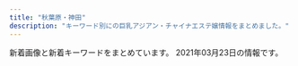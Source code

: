```yaml
---
title: "秋葉原・神田"
description: "キーワード別にの巨乳アジアン・チャイナエステ嬢情報をまとめました。"
---
```


新着画像と新着キーワードをまとめています。
2021年03月23日の情報です。

<DmmAffiliateIns />
<KeywordTable
  shops={
    [
    {
        "img_links": [
            "http://k-cocoro.co/images/002.jpg",
            "http://k-cocoro.co/images/noimage.jpg",
            "http://k-cocoro.co/images/yu.jpg",
            "http://k-cocoro.co/images/nei_01.png",
            "http://k-cocoro.co/images/003.jpg",
            "http://k-cocoro.co/images/001.jpg",
            "http://k-cocoro.co/images/mya.jpg",
            "http://k-cocoro.co/images/tite-magazine.png",
            "http://k-cocoro.co/images/right_top.png",
            "http://k-cocoro.co/images/shishu_02.jpg",
            "http://k-cocoro.co/images/gg2.jpg",
            "http://k-cocoro.co/images/momo.jpg",
            "http://k-cocoro.co/images/mail.png",
            "http://k-cocoro.co/images/tite-staff.png",
            "http://k-cocoro.co/images/gg1.jpg",
            "http://k-cocoro.co/images/girl_03.png",
            "http://k-cocoro.co/images/news_top.jpg",
            "http://k-cocoro.co/images/shishu_03.jpg",
            "http://k-cocoro.co/images/shishu_01.jpg",
            "http://k-cocoro.co/images/pagetop.png",
            "http://k-cocoro.co/images/nei_03.png",
            "http://k-cocoro.co/images/girl_01.png",
            "http://k-cocoro.co/images/remo.jpg",
            "http://k-cocoro.co/images/grande.jpg",
            "http://k-cocoro.co/images/g2.jpg",
            "http://k-cocoro.co/images/right_bottom.png",
            "http://k-cocoro.co/images/004.jpg",
            "http://k-cocoro.co/images/girl_top.png",
            "http://k-cocoro.co/images/girlx_top.png",
            "http://k-cocoro.co/images/s2.jpg",
            "http://k-cocoro.co/images/ss.jpg"
        ],
        "name": "COCORO",
        "station": "JR\u795e\u7530\u99c5\u6771\u53e3",
        "url": "http://k-cocoro.co/",
        "keywords": {
            "G": 1,
            "E": 4,
            "D": 3
        }
    },
    {
        "station": "JR\u79cb\u8449\u539f\u99c5\u662d\u548c\u901a\u308a\u53e3",
        "img_links": [
            "http://gakuenadmin.jpest.net/uploads/2020/11/202011170741460-e1613281451949.jpg",
            "http://gakuenadmin.jpest.net/uploads/2021/02/2021021709042073.jpeg",
            "http://gakuenadmin.jpest.net/uploads/2021/03/2021031703464276.jpeg",
            "http://gakuenadmin.jpest.net/uploads/2021/03/2021032214491843-e1616424582330.jpeg",
            "http://gakuenadmin.jpest.net/uploads/2021/01/2021013104094765.jpg",
            "http://gakuen.jpest.net/images/c8.jpg",
            "http://gakuen.jpest.net/images/c10.jpg",
            "http://gakuenadmin.jpest.net/uploads/2021/02/2021021709012527.jpeg",
            "http://gakuenadmin.jpest.net/uploads/2020/11/2020111905172382.jpeg",
            "http://gakuenadmin.jpest.net/uploads/2020/11/g4.jpg",
            "http://gakuen.jpest.net/images/c4.jpg",
            "http://gakuenadmin.jpest.net/uploads/2020/11/2020112607092280.jpeg",
            "http://gakuenadmin.jpest.net/uploads/2021/03/2021031909080778-e1616144896573.jpeg",
            "http://gakuenadmin.jpest.net/uploads/2020/11/2020112607090815.jpeg",
            "http://gakuenadmin.jpest.net/uploads/2021/02/2021021404551428.jpg",
            "http://gakuenadmin.jpest.net/uploads/2021/02/2021021405363587.jpeg",
            "http://gakuen.jpest.net/images/tel.png",
            "http://gakuen.jpest.net/images/c7.jpg",
            "http://gakuenadmin.jpest.net/uploads/2020/11/2020111707403491.jpg",
            "http://gakuen.jpest.net/images/c1.jpg",
            "http://gakuenadmin.jpest.net/uploads/2021/03/2021031703491211.jpeg",
            "http://gakuenadmin.jpest.net/uploads/2021/01/2021012602174428-e1615696882103.jpeg",
            "http://gakuen.jpest.net/images/c2.jpg",
            "http://gakuenadmin.jpest.net/uploads/2020/11/2020111905143846.jpeg",
            "http://gakuen.jpest.net/images/c6.jpg",
            "http://gakuenadmin.jpest.net/uploads/2021/02/2021021404543751.jpg",
            "http://gakuen.jpest.net/images/c3.jpg",
            "http://gakuen.jpest.net/images/c9.jpg",
            "http://gakuen.jpest.net/images/c5.jpg",
            "http://gakuenadmin.jpest.net/uploads/2021/03/2021032109395478-e1616319941987.jpeg",
            "http://gakuenadmin.jpest.net/uploads/2021/01/2021013104085726.jpg",
            "http://gakuenadmin.jpest.net/uploads/2021/02/2021021404545968.jpg"
        ],
        "url": "http://gakuen.jpest.net/",
        "name": "\u5c11\u5973\u5b66\u5712",
        "keywords": {
            "E": 1,
            "F": 2,
            "85": 2,
            "C": 2,
            "88": 1,
            "89": 2
        }
    },
    {
        "station": "\u6d45\u8349\u6a4b\u99c5",
        "url": "http://yume-massage.info/",
        "keywords": {
            "C": 20,
            "84": 3,
            "D": 7,
            "E": 7,
            "86": 3,
            "85": 2,
            "88": 3,
            "87": 6
        },
        "img_links": [
            "http://yume-massage.info/sp/img/t-a.jpg",
            "http://yume-massage.info/img/s7.jpg",
            "http://yume-massage.info/sp/img/p-10.jpg",
            "http://yume-massage.info/img/st6.jpg",
            "http://yume-massage.info/img/s1.jpg",
            "http://yume-massage.info/sp/img/s7.jpg",
            "http://yume-massage.info/img/r9.jpg",
            "http://yume-massage.info/sp/img/s4.jpg",
            "http://yume-massage.info/img/xmas.png",
            "http://yume-massage.info/img/sta4.jpg",
            "http://yume-massage.info/img/sta1.jpg",
            "http://yume-massage.info/img/st06.jpg",
            "http://yume-massage.info/sp/img/t-r.jpg",
            "http://yume-massage.info/img/st10.jpg",
            "http://yume-massage.info/sp/img/s10.jpg",
            "http://yume-massage.info/img/st2.jpg",
            "http://yume-massage.info/img/sta8.jpg",
            "http://yume-massage.info/img/sta7.jpg",
            "http://yume-massage.info/img/st4.jpg",
            "http://yume-massage.info/img/s10.jpg",
            "http://yume-massage.info/sp/img/botton.jpg",
            "http://yume-massage.info/sp/img/s1.jpg",
            "http://yume-massage.info/img/head2.jpg",
            "http://yume-massage.info/img/sta9.jpg",
            "http://yume-massage.info/img/st3.jpg",
            "http://yume-massage.info/sp/img/pc.jpg",
            "http://yume-massage.info/sp/img/s8.jpg",
            "http://yume-massage.info/sp/img/add.jpg",
            "http://yume-massage.info/img/nos.jpg",
            "http://yume-massage.info/sp/img/tel.jpg",
            "http://yume-massage.info/img/botton.jpg",
            "http://yume-massage.info/img/sta6.jpg",
            "http://yume-massage.info/img/st7.jpg",
            "http://yume-massage.info/img/s9.jpg",
            "http://yume-massage.info/img/sta10.jpg",
            "http://yume-massage.info/img/head.jpg",
            "http://yume-massage.info/img/mo.png",
            "http://yume-massage.info/img/s8.jpg",
            "http://yume-massage.info/img/kan.jpg",
            "http://yume-massage.info/sp/img/t-s.jpg",
            "http://yume-massage.info/sp/img/sys.jpg",
            "http://yume-massage.info/sp/img/info.jpg",
            "http://yume-massage.info/sp/img/p-6.jpg",
            "http://yume-massage.info/sp/img/kan.jpg",
            "http://yume-massage.info/img/s4.jpg",
            "http://yume-massage.info/img/st1.jpg",
            "http://yume-massage.info/sp/img/time.jpg",
            "http://yume-massage.info/img/st9.jpg",
            "http://yume-massage.info/sp/img/p-9.jpg",
            "http://yume-massage.info/sp/img/cam.jpg",
            "http://yume-massage.info/img/st8.jpg",
            "http://yume-massage.info/sp/img/t-o.jpg",
            "http://yume-massage.info/sp/img/pic.jpg",
            "http://yume-massage.info/sp/img/add2.jpg",
            "http://yume-massage.info/img/s6.jpg",
            "http://yume-massage.info/sp/img/s9.jpg",
            "http://yume-massage.info/sp/img/t-t.jpg",
            "http://yume-massage.info/sp/img/s6.jpg",
            "http://yume-massage.info/img/st5.jpg",
            "http://yume-massage.info/sp/img/tit.jpg"
        ],
        "name": "\u5922"
    },
    {
        "keywords": {
            "D": 20,
            "E": 2,
            "G": 2,
            "C": 41
        },
        "img_links": [
            "http://refresh-salon.tokyo/images/st/st_mei.jpg",
            "http://refresh-salon.tokyo/images/img/wanted.jpg",
            "http://refresh-salon.tokyo/images/st/st_anna.jpg",
            "http://refresh-salon.tokyo/images/st/st_momo.jpg",
            "http://refresh-salon.tokyo/images/st/st_mariko.jpg",
            "http://refresh-salon.tokyo/images/st/st_saya.jpg",
            "http://refresh-salon.tokyo/images/st/st_koko.jpg",
            "http://refresh-salon.tokyo/images/st/st_junko.jpg",
            "http://refresh-salon.tokyo/images/st/st_aiko.jpg",
            "http://refresh-salon.tokyo/images/st/st_miko.jpg",
            "http://refresh-salon.tokyo/images/st/st_rin.jpg",
            "http://refresh-salon.tokyo/images/st/st_nana.jpg",
            "http://refresh-salon.tokyo/images/st/st_risa.jpg",
            "http://refresh-salon.tokyo/images/topimage/main2.jpg"
        ],
        "station": "JR\u795e\u7530\u99c5\u897f\u53e3",
        "url": "http://refresh-salon.tokyo/",
        "name": "\u3082\u307f\u697d"
    },
    {
        "url": "http://jasmine-massage.info/",
        "station": "JR\u79cb\u8449\u539f\u99c5\u662d\u548c\u901a\u308a\u53e3",
        "img_links": [
            "http://jasmine-massage.info/img/mo.png",
            "http://jasmine-massage.info/i/img/st206.jpg",
            "http://jasmine-massage.info/i/img/sta203.jpg",
            "http://jasmine-massage.info/img/s205.jpg",
            "http://jasmine-massage.info/img/s204.jpg",
            "http://jasmine-massage.info/img/st206.jpg",
            "http://jasmine-massage.info/img/head.jpg",
            "http://jasmine-massage.info/img/sta205.jpg",
            "http://jasmine-massage.info/img/st204.jpg",
            "http://jasmine-massage.info/img/st0203.jpg",
            "http://jasmine-massage.info/img/botton.jpg",
            "http://jasmine-massage.info/img/sta203.jpg",
            "http://jasmine-massage.info/i/img/r4.jpg",
            "http://jasmine-massage.info/img/s206.jpg",
            "http://jasmine-massage.info/i/img/sta204.jpg",
            "http://jasmine-massage.info/i/img/sta205.jpg",
            "http://jasmine-massage.info/img/st205.jpg",
            "http://jasmine-massage.info/img/nos.jpg",
            "http://jasmine-massage.info/img/sta204.jpg",
            "http://jasmine-massage.info/i/img/r2.jpg",
            "http://jasmine-massage.info/img/sj.jpg",
            "http://jasmine-massage.info/i/img/sta206.jpg",
            "http://jasmine-massage.info/img/s203.jpg",
            "http://jasmine-massage.info/i/img/r3.jpg",
            "http://jasmine-massage.info/img/sta206.jpg",
            "http://jasmine-massage.info/img/st203.jpg",
            "http://jasmine-massage.info/i/img/r1.jpg"
        ],
        "name": "\u96a0\u308c\u5bb6",
        "keywords": {
            "D": 4,
            "85": 1,
            "E": 3,
            "87": 4,
            "C": 12,
            "88": 3
        }
    },
    {
        "station": "JR\u79cb\u8449\u539f\u99c5\u96fb\u6c17\u8857\u53e3",
        "url": "http://www.kien-es.info/",
        "keywords": {
            "D": 3,
            "86": 1,
            "C": 2,
            "87": 2,
            "85": 2
        },
        "name": "\u5947\u7e01\uff5e\u304d\u3048\u3093\uff5e",
        "img_links": [
            "http://www.kien-es.info/images/12.jpg",
            "http://www.kien-es.info/sp/images/ac3.png",
            "http://www.kien-es.info/sp/staff/yumi.png",
            "http://www.kien-es.info/sp/images/head.jpg",
            "http://www.kien-es.info/sp/img/emi1.jpg",
            "http://www.kien-es.info/images/9.jpg",
            "http://www.kien-es.info/images/sys1.jpg",
            "http://www.kien-es.info/img/kara1.jpg",
            "http://www.kien-es.info/img/kara2.jpg",
            "http://www.kien-es.info/sp/img/kumi2.jpg",
            "http://www.kien-es.info/images/14.jpg",
            "http://www.kien-es.info/sp/menu/staff.jpg",
            "http://www.kien-es.info/img/kumi1.jpg",
            "http://www.kien-es.info/img/haruka1.jpg",
            "http://www.kien-es.info/sp/images/ac2.png",
            "http://www.kien-es.info/img/kaori1.jpg",
            "http://www.kien-es.info/sp/staff/kara.png",
            "http://www.kien-es.info/images/int1.jpg",
            "http://www.kien-es.info/sp/images/6.jpg",
            "http://www.kien-es.info/sp/img/kara1.jpg",
            "http://www.kien-es.info/sp/images/rec.jpg",
            "http://www.kien-es.info/sp/img/haruka1.jpg",
            "http://www.kien-es.info/sp/images/footer.png",
            "http://www.kien-es.info/img/kumi2.jpg",
            "http://www.kien-es.info/sp/images/3.jpg",
            "http://www.kien-es.info/images/2.jpg",
            "http://www.kien-es.info/images/3.jpg",
            "http://www.kien-es.info/images/news.jpg",
            "http://www.kien-es.info/img/haruka.png",
            "http://www.kien-es.info/img/emi.png",
            "http://www.kien-es.info/sp/images/sys1.jpg",
            "http://www.kien-es.info/images/int2.jpg",
            "http://www.kien-es.info/sp/images/1.jpg",
            "http://www.kien-es.info/images/staff_t.jpg",
            "http://www.kien-es.info/img/kaori.png",
            "http://www.kien-es.info/sp/img/emi2.jpg",
            "http://www.kien-es.info/sp/menu/top.jpg",
            "http://www.kien-es.info/sp/images/sys2.jpg",
            "http://www.kien-es.info/img/emi1.jpg",
            "http://www.kien-es.info/images/4.jpg",
            "http://www.kien-es.info/images/1.jpg",
            "http://www.kien-es.info/images/sm.jpg",
            "http://www.kien-es.info/sp/images/info_t.jpg",
            "http://www.kien-es.info/sp/images/ac1.jpg",
            "http://www.kien-es.info/sp/images/interior_t.jpg",
            "http://www.kien-es.info/sp/img/kara2.jpg",
            "http://www.kien-es.info/img/kara.png",
            "http://www.kien-es.info/sp/images/info.png",
            "http://www.kien-es.info/sp/images/newsb.png",
            "http://www.kien-es.info/sp/staff/haruka.png",
            "http://www.kien-es.info/sp/images/tel.jpg",
            "http://www.kien-es.info/sp/img/kumi1.jpg",
            "http://www.kien-es.info/sp/images/sys4.png",
            "http://www.kien-es.info/images/head.jpg",
            "http://www.kien-es.info/sp/img/yumi1.jpg",
            "http://www.kien-es.info/sp/staff/emi.png",
            "http://www.kien-es.info/img/kumi.png",
            "http://www.kien-es.info/images/11.jpg",
            "http://www.kien-es.info/images/10.jpg",
            "http://www.kien-es.info/images/mobile.jpg",
            "http://www.kien-es.info/sp/images/sys3.jpg",
            "http://www.kien-es.info/sp/images/news.jpg",
            "http://www.kien-es.info/sp/images/8.jpg",
            "http://www.kien-es.info/sp/staff/kumi.png",
            "http://www.kien-es.info/sp/images/9.jpg",
            "http://www.kien-es.info/images/interior_t.jpg",
            "http://www.kien-es.info/images/sys2.jpg",
            "http://www.kien-es.info/images/rem.png",
            "http://www.kien-es.info/sp/images/int2.png",
            "http://www.kien-es.info/images/info.jpg",
            "http://www.kien-es.info/sp/images/staff_t.jpg",
            "http://www.kien-es.info/sp/images/int1.jpg"
        ]
    },
    {
        "img_links": [],
        "name": "\u6c34\u306e\u604b",
        "station": "JR\u795e\u7530\u99c5\u5357\u53e3",
        "url": "https://mizuno-koi.com/",
        "keywords": {}
    },
    {
        "name": "RAVE \u30ec\u30a4\u30f4",
        "url": "http://www.rave.masg.info/",
        "img_links": [
            "http://www.rave.masg.info/files/002.jpg",
            "http://www.rave.masg.info/files/006.jpg",
            "http://www.rave.masg.info/files/006-02.jpg",
            "http://www.rave.masg.info/files/006-03.jpg",
            "http://www.rave.masg.info/files/003.jpg",
            "http://www.rave.masg.info/files/002-02.jpg",
            "http://www.rave.masg.info/files/015-02.jpg",
            "http://www.rave.masg.info/images/s4.jpg",
            "http://www.rave.masg.info/files/003-02.jpg",
            "http://www.rave.masg.info/files/001-03.jpg",
            "http://www.rave.masg.info/images/new3.png",
            "http://www.rave.masg.info/images/shop/shop01.jpg",
            "http://www.rave.masg.info/images/s2.jpg",
            "http://www.rave.masg.info/images/shop/shop04.jpg",
            "http://www.rave.masg.info/images/shop/shop02.jpg",
            "http://www.rave.masg.info/files/014-03.jpg",
            "http://www.rave.masg.info/files/009-03.jpg",
            "http://www.rave.masg.info/files/015-03.jpg",
            "http://www.rave.masg.info/files/001-02.jpg",
            "http://www.rave.masg.info/files/005.jpg",
            "http://www.rave.masg.info/files/008.jpg",
            "http://www.rave.masg.info/files/008-02.jpg",
            "http://www.rave.masg.info/files/017.jpg",
            "http://www.rave.masg.info/files/016.jpg",
            "http://www.rave.masg.info/files/015.jpg",
            "http://www.rave.masg.info/files/016-03.jpg",
            "http://www.rave.masg.info/images/infotiao1.jpg",
            "http://www.rave.masg.info/files/009-02.jpg",
            "http://www.rave.masg.info/images/pick.png",
            "http://www.rave.masg.info/images/s1.jpg",
            "http://www.rave.masg.info/images/s3.jpg",
            "http://www.rave.masg.info/images/main_bottom.png",
            "http://www.rave.masg.info/images/zi_massage.png",
            "http://www.rave.masg.info/files/014-02.jpg",
            "http://www.rave.masg.info/files/002-03.jpg",
            "http://www.rave.masg.info/files/014.jpg",
            "http://www.rave.masg.info/images/maga.jpg",
            "http://www.rave.masg.info/images/shop/shop03.jpg",
            "http://www.rave.masg.info/files/005-02.jpg",
            "http://www.rave.masg.info/files/005-03.jpg",
            "http://www.rave.masg.info/files/009.jpg",
            "http://www.rave.masg.info/images/new1.png",
            "http://www.rave.masg.info/images/service.png",
            "http://www.rave.masg.info/files/016-02.jpg",
            "http://www.rave.masg.info/files/001.jpg",
            "http://www.rave.masg.info/images/main_top.png",
            "http://www.rave.masg.info/images/s5.jpg",
            "http://www.rave.masg.info/files/008-03.jpg",
            "http://www.rave.masg.info/files/003-03.jpg",
            "http://www.rave.masg.info/files/017-03.jpg",
            "http://www.rave.masg.info/images/tel.png",
            "http://www.rave.masg.info/images/zi_staff.png",
            "http://www.rave.masg.info/images/xian.png",
            "http://www.rave.masg.info/files/017-02.jpg"
        ],
        "keywords": {
            "F": 3,
            "90": 1,
            "87": 7,
            "G": 1,
            "89": 1,
            "86": 1,
            "88": 1,
            "D": 7
        },
        "station": "JR\u79cb\u8449\u539f\u99c5\u662d\u548c\u901a\u308a\u53e3"
    },
    {
        "url": "http://ziya7788.info/",
        "station": "JR\u79cb\u8449\u539f\u99c5\u662d\u548c\u901a\u308a\u53e3",
        "name": "\u5409\u96c5",
        "img_links": [
            "http://ziya7788.info/images/top-1_03.jpg",
            "http://ziya7788.info/images/top-munu-1_03.jpg",
            "http://ziya7788.info/images/top-munu-1_01.jpg",
            "http://ziya7788.info/images/top-munu-1_05.jpg",
            "http://ziya7788.info/images/index_qr.jpg",
            "http://ziya7788.info/images/i-1.jpg",
            "http://ziya7788.info/images/top-1_06.jpg",
            "http://ziya7788.info/images/top-munu-1_02.jpg",
            "http://ziya7788.info/images/i-2.jpg",
            "http://ziya7788.info/images/top-news.jpg",
            "http://ziya7788.info/images/i-6.jpg",
            "http://ziya7788.info/images/i-5.jpg",
            "http://ziya7788.info/images/top-1_01.jpg",
            "http://ziya7788.info/images/top-munu-1_06.jpg",
            "http://ziya7788.info/images/top-1_09.jpg",
            "http://ziya7788.info/images/top-munu-1_04.jpg",
            "http://ziya7788.info/images/top-1_08.jpg",
            "http://ziya7788.info/images/top-1_05.jpg",
            "http://ziya7788.info/images/i-3.jpg",
            "http://ziya7788.info/images/top-1_04.jpg",
            "http://ziya7788.info/images/top-1_07.jpg",
            "http://ziya7788.info/images/top-1_02.jpg",
            "http://ziya7788.info/images/i-4.jpg",
            "http://ziya7788.info/images/staff-img.jpg",
            "http://ziya7788.info/images/top-img.jpg"
        ],
        "keywords": {}
    },
    {
        "url": "http://massage-esthe.xyz/",
        "station": "JR\u795e\u7530\u99c5\u897f\u53e3",
        "keywords": {
            "86": 11
        },
        "img_links": [
            "http://massage-esthe.xyz/img/eve.jpg",
            "http://massage-esthe.xyz/img/sta5.jpg",
            "http://massage-esthe.xyz/img/sta1.jpg",
            "http://massage-esthe.xyz/img/top.jpg",
            "http://massage-esthe.xyz/img/r1.jpg",
            "http://massage-esthe.xyz/img/r4.jpg",
            "http://massage-esthe.xyz/img/st3.jpg",
            "http://massage-esthe.xyz/img/st5.jpg",
            "http://massage-esthe.xyz/img/sta2.jpg",
            "http://massage-esthe.xyz/img/fla.jpg",
            "http://massage-esthe.xyz/img/sta3.jpg",
            "http://massage-esthe.xyz/img/sta4.jpg",
            "http://massage-esthe.xyz/img/nosta.jpg",
            "http://massage-esthe.xyz/img/r2.jpg",
            "http://massage-esthe.xyz/img/st4.jpg",
            "http://massage-esthe.xyz/img/st1.jpg",
            "http://massage-esthe.xyz/img/st2.jpg",
            "http://massage-esthe.xyz/img/no.png"
        ],
        "name": "\u7652\u3057\u306e\u68ee"
    },
    {
        "name": "AKB",
        "keywords": {
            "86": 4,
            "D": 10,
            "84": 1,
            "F": 1,
            "87": 5,
            "85": 1,
            "C": 19
        },
        "station": "JR\u6d45\u8349\u6a4b\u99c5\u6771\u53e3",
        "url": "http://x-akb.info/",
        "img_links": [
            "http://x-akb.info/img/st34.jpg",
            "http://x-akb.info/img/st35.jpg",
            "http://x-akb.info/img/t1.jpg",
            "http://x-akb.info/img/p-44.jpg",
            "http://x-akb.info/img/st043.jpg",
            "http://x-akb.info/img/bottom.png",
            "http://x-akb.info/img/st46.jpg",
            "http://x-akb.info/img/st035.jpg",
            "http://x-akb.info/img/st36.jpg",
            "http://x-akb.info/img/mo.png",
            "http://x-akb.info/img/p-35.jpg",
            "http://x-akb.info/img/st40.jpg",
            "http://x-akb.info/img/nos.jpg",
            "http://x-akb.info/img/st0043.jpg",
            "http://asakusabashi.analytics.qlook.net/counter.png",
            "http://x-akb.info/img/p-34.jpg",
            "http://x-akb.info/img/t3.jpg",
            "http://x-akb.info/img/p-46.jpg",
            "http://x-akb.info/img/st45.jpg",
            "http://x-akb.info/img/st0035.jpg",
            "http://x-akb.info/img/st49.jpg",
            "http://x-akb.info/img/p-42.jpg",
            "http://x-akb.info/img/p-43.jpg",
            "http://x-akb.info/img/st42.jpg",
            "http://x-akb.info/img/t2.jpg",
            "http://x-akb.info/img/st50.jpg",
            "http://x-akb.info/img/p-45.jpg",
            "http://x-akb.info/img/p-36.jpg",
            "http://x-akb.info/img/p-49.jpg",
            "http://x-akb.info/img/p-50.jpg",
            "http://x-akb.info/img/p-40.jpg",
            "http://x-akb.info/img/st44.jpg"
        ]
    },
    {
        "keywords": {
            "86": 1,
            "E": 1,
            "C": 1
        },
        "station": "JR\u79cb\u8449\u539f\u99c5\u662d\u548c\u901a\u308a\u53e3",
        "url": "http://sakuram.jpest.net/",
        "img_links": [
            "http://sakuramadmin.jpest.net/uploads//2021031911185719-e1616152747951.jpeg",
            "http://sakuram.jpest.net/images/sp_tit_staff.jpg",
            "http://sakuramadmin.jpest.net/uploads//2021032109570330-e1616320636156.jpeg",
            "http://sakuram.jpest.net/images/c4.jpg",
            "http://sakuram.jpest.net/images/tit_pro.jpg",
            "http://sakuramadmin.jpest.net/uploads//2021031911072093-e1616152076234.jpeg",
            "http://sakuramadmin.jpest.net/uploads//2021031911175546-e1616152759491.jpeg",
            "http://sakuram.jpest.net/images/tit_sch.jpg",
            "http://sakuram.jpest.net/images/c5.jpg",
            "http://sakuramadmin.jpest.net/uploads//2021031911065558-e1616152029628.jpeg",
            "http://sakuram.jpest.net/images/sp_tit_new.jpg",
            "http://sakuram.jpest.net/images/top.jpg",
            "http://sakuram.jpest.net/images/tit_staff.jpg",
            "http://sakuram.jpest.net/images/tel.png",
            "http://sakuram.jpest.net/images/c9.jpg",
            "http://sakuram.jpest.net/images/c3.jpg",
            "http://sakuram.jpest.net/images/c2.jpg",
            "http://sakuram.jpest.net/images/c6.jpg",
            "http://sakuram.jpest.net/images/c8.jpg",
            "http://sakuram.jpest.net/images/tit_massage.jpg",
            "http://sakuramadmin.jpest.net/uploads//2021031916241575-scaled.jpeg",
            "http://sakuram.jpest.net/images/sp_tit_massage.jpg",
            "http://sakuram.jpest.net/images/tit_new.jpg",
            "http://sakuram.jpest.net/images/c1.jpg",
            "http://sakuramadmin.jpest.net/uploads//2021031911082377-e1616152110616.jpeg",
            "http://sakuram.jpest.net/images/sp_tit_pro.jpg",
            "http://sakuram.jpest.net/images/sp_tit_pick.jpg",
            "http://sakuramadmin.jpest.net/uploads//2021031911110584-e1616152277976.jpeg",
            "http://sakuram.jpest.net/images/c7.jpg"
        ],
        "name": "\u685c\u6e80\u958b"
    },
    {
        "url": "https://yumegokochi1.com/",
        "img_links": [
            "https://yumegokochi1.com/_src/49451762/9dfc3519-db15-4421-9d5a-72bca41cf758.jpg",
            "https://yumegokochi1.com/_src/49451712/gettyimages-1124713982.jpg",
            "https://yumegokochi1.com/_src/49601604/img_5364.png",
            "https://yumegokochi1.com/_src/49600657/mikinew22.png",
            "https://yumegokochi1.com/_src/49601606/mikinew22.png",
            "https://yumegokochi1.com/_src/49800470/mikinew22.png",
            "https://yumegokochi1.com/_src/49451769/sign.png",
            "https://yumegokochi1.com/_src/49451757/mikinew22.png",
            "https://yumegokochi1.com/_src/49800727/1.jpg",
            "https://yumegokochi1.com/_src/49690956/mikinew22.png",
            "https://yumegokochi1.com/_src/49451704/img20200921221149975618.png",
            "https://yumegokochi1.com/_src/49451688/mikinew22.png",
            "https://yumegokochi1.com/_src/49451753/mikinew22.png",
            "https://yumegokochi1.com/_src/49690958/mikinew22.png",
            "https://yumegokochi1.com/_src/49451725/img20200920211111185467.png",
            "https://yumegokochi1.com/_src/49451690/tel.png",
            "https://yumegokochi1.com/_src/49451698/img20200920211111185467.png",
            "https://yumegokochi1.com/_src/49451741/panda.png",
            "https://yumegokochi1.com/_src/53271233/hinamatsuri.png",
            "https://yumegokochi1.com/_src/49451751/s__37707790.jpg",
            "https://yumegokochi1.com/_src/49451708/img20200921221149975618.png",
            "https://yumegokochi1.com/_src/49451761/73712a1b-86b8-482b-b4d2-d8a85862327f.jpg",
            "https://yumegokochi1.com/_src/49451714/img20200920211111185467.png",
            "https://yumegokochi1.com/_src/49600659/mikinew22.png",
            "https://yumegokochi1.com/_src/49800472/mikinew22.png",
            "https://yumegokochi1.com/_src/49451759/mikinew22.png",
            "https://yumegokochi1.com/_src/49451739/s__37322773.jpg",
            "https://yumegokochi1.com/_src/49451724/2019-06-03_20200201221114.png",
            "https://yumegokochi1.com/_src/49451710/gettyimages-1124713982.jpg",
            "https://yumegokochi1.com/_src/49451747/mikinew22.png",
            "https://yumegokochi1.com/_src/49451694/img20200920141422782540.png",
            "https://yumegokochi1.com/_src/49451706/img20200921221149975618.png",
            "https://yumegokochi1.com/_src/49801147/1.jpg",
            "https://yumegokochi1.com/_src/49451721/2019-06-03_20200201221114.png",
            "https://yumegokochi1.com/_src/49800856/2.jpg",
            "https://yumegokochi1.com/_src/49451804/9dfc3519-db15-4421-9d5a-72bca41cf758.jpg",
            "https://yumegokochi1.com/_src/49451755/mikinew22.png"
        ],
        "keywords": {},
        "name": "\u30d1\u30f3\u30c0\u30de\u30c3\u30b5\u30fc\u30b8",
        "station": "JR\u79cb\u8449\u539f\u99c5\u662d\u548c\u901a\u308a\u53e3"
    },
    {
        "img_links": [
            "http://esute-kanda.tokyo/images/st/st_riko.jpg",
            "http://esute-kanda.tokyo/images/st/st_yaya.jpg",
            "http://esute-kanda.tokyo/images/st/st_momo.jpg",
            "http://esute-kanda.tokyo/images/st/st_ayaka.jpg",
            "http://esute-kanda.tokyo/images/st/st_sara.jpg",
            "http://esute-kanda.tokyo/images/st/st_ryo.jpg",
            "http://esute-kanda.tokyo/images/top.png",
            "http://esute-kanda.tokyo/images/st/st_mariko.jpg",
            "http://esute-kanda.tokyo/images/st/st_sakura.jpg",
            "http://esute-kanda.tokyo/images/st/st_rui.jpg",
            "http://esute-kanda.tokyo/images/st/st_yuuka.jpg",
            "http://esute-kanda.tokyo/images/st/st_jennie2.jpg",
            "http://esute-kanda.tokyo/images/st/st_moka.jpg",
            "http://esute-kanda.tokyo/images/st/st_natsu.jpg",
            "http://esute-kanda.tokyo/images/st/st_suzu.jpg",
            "http://esute-kanda.tokyo/images/st/st_nanami.jpg",
            "http://esute-kanda.tokyo/images/top2.png",
            "http://esute-kanda.tokyo/images/st/st_yuki.jpg",
            "http://esute-kanda.tokyo/images/st/st_riri.jpg",
            "http://esute-kanda.tokyo/images/st/st_jennie.jpg",
            "http://esute-kanda.tokyo/images/st/st_ran.jpg",
            "http://esute-kanda.tokyo/images/st/st_mao.jpg",
            "http://esute-kanda.tokyo/images/access/ac_photo.jpg",
            "http://esute-kanda.tokyo/images/st/st_kanon.jpg",
            "http://esute-kanda.tokyo/images/st/st_yuyu.jpg"
        ],
        "url": "http://esute-kanda.tokyo/",
        "station": "\u795e\u7530\u99c5\u897f\u53e3",
        "keywords": {
            "F": 7,
            "G": 3,
            "D": 9,
            "\u80f8": 2,
            "\u4e73": 3,
            "E": 3,
            "C": 18,
            "\u7206\u4e73": 3
        },
        "name": "\u8336\u8336"
    },
    {
        "url": "http://esthe-aroma.pink/",
        "station": "JR\u795e\u7530\u99c5\u6771\u53e3",
        "img_links": [
            "http://esthe-aroma.pink/img/cg011.jpg",
            "http://esthe-aroma.pink/img/noo.png",
            "http://esthe-aroma.pink/img/m20.jpg",
            "http://esthe-aroma.pink/img/m60.jpg",
            "http://esthe-aroma.pink/img/cg06.jpg",
            "http://esthe-aroma.pink/img/cg04.jpg",
            "http://esthe-aroma.pink/img/stan.png",
            "http://esthe-aroma.pink/img/top.jpg",
            "http://esthe-aroma.pink/img/m4.jpg",
            "http://esthe-aroma.pink/img/cg07.jpg",
            "http://esthe-aroma.pink/img/m30.jpg",
            "http://esthe-aroma.pink/img/cg01.jpg",
            "http://esthe-aroma.pink/img/cg02.jpg",
            "http://esthe-aroma.pink/img/fla.jpg",
            "http://esthe-aroma.pink/img/m3.jpg",
            "http://esthe-aroma.pink/img/cg021.jpg",
            "http://esthe-aroma.pink/img/m1.jpg",
            "http://esthe-aroma.pink/img/cg03.jpg",
            "http://esthe-aroma.pink/img/m10.jpg",
            "http://esthe-aroma.pink/img/m6.jpg",
            "http://esthe-aroma.pink/img/m2.jpg",
            "http://esthe-aroma.pink/img/cg05.jpg",
            "http://esthe-aroma.pink/img/m5.jpg",
            "http://esthe-aroma.pink/img/no.png"
        ],
        "name": "\u604b\u306e\u65e5",
        "keywords": {
            "E": 1,
            "D": 4,
            "86": 4,
            "C": 2,
            "87": 1,
            "85": 2
        }
    },
    {
        "keywords": {
            "88": 4,
            "E": 6,
            "D": 8,
            "86": 4,
            "87": 6,
            "85": 5,
            "C": 20,
            "F": 2,
            "91": 3,
            "H": 1
        },
        "station": "JR\u795e\u7530\u99c5\u897f\u53e3",
        "name": "\u5143\u6c17\u5802\uff5e\u3052\u3093\u304d\u3069\u3046\uff5e",
        "img_links": [
            "http://genkidou.work/sp/img/time.jpg",
            "http://genkidou.work/sp/img/acc5.jpg",
            "http://genkidou.work/img/botton.jpg",
            "http://genkidou.work/sp/img/koko_234x60.png",
            "http://genkidou.work/sp/img/st11.jpg",
            "http://genkidou.work/img/head.jpg",
            "http://genkidou.work/sp/img/t-a.jpg",
            "http://genkidou.work/img/s2.jpg",
            "http://genkidou.work/sp/img/sch.jpg",
            "http://genkidou.work/sp/img/acc4.jpg",
            "http://genkidou.work/sp/img/st16.jpg",
            "http://genkidou.work/img/st16.jpg",
            "http://genkidou.work/sp/img/st23.jpg",
            "http://genkidou.work/img/sta20.jpg",
            "http://genkidou.work/img/s4.jpg",
            "http://genkidou.work/sp/img/t-t.jpg",
            "http://genkidou.work/img/koko_468x60.png",
            "http://genkidou.work/img/sta25.jpg",
            "http://genkidou.work/img/st011.jpg",
            "http://genkidou.work/img/st010.jpg",
            "http://genkidou.work/img/acc1.jpg",
            "http://genkidou.work/img/fla-1.jpg",
            "http://genkidou.work/img/s5.jpg",
            "http://genkidou.work/img/acc2.jpg",
            "http://genkidou.work/sp/img/sys.jpg",
            "http://genkidou.work/sp/img/st6.jpg",
            "http://genkidou.work/img/st2.jpg",
            "http://genkidou.work/img/acc4.jpg",
            "http://genkidou.work/img/sta22.jpg",
            "http://genkidou.work/sp/img/cam.jpg",
            "http://genkidou.work/sp/img/acc2.jpg",
            "http://genkidou.work/sp/img/p10.jpg",
            "http://genkidou.work/img/fla-3.jpg",
            "http://genkidou.work/img/s1.jpg",
            "http://genkidou.work/sp/img/acc6.jpg",
            "http://genkidou.work/sp/img/acc1.jpg",
            "http://genkidou.work/sp/img/botton.jpg",
            "http://genkidou.work/img/fla.jpg",
            "http://genkidou.work/img/fla-2.jpg",
            "http://genkidou.work/img/sta6.jpg",
            "http://genkidou.work/sp/img/info.jpg",
            "http://genkidou.work/sp/img/t-o.jpg",
            "http://genkidou.work/sp/img/tel.jpg",
            "http://genkidou.work/img/st6.jpg",
            "http://genkidou.work/sp/img/p25.jpg",
            "http://genkidou.work/img/st22.jpg",
            "http://genkidou.work/img/st20.jpg",
            "http://genkidou.work/img/body2.jpg",
            "http://genkidou.work/sp/img/p20.jpg",
            "http://genkidou.work/sp/img/acc3.jpg",
            "http://genkidou.work/img/acc5.jpg",
            "http://genkidou.work/img/mo.png",
            "http://genkidou.work/img/acc3.jpg",
            "http://genkidou.work/sp/img/pc.jpg",
            "http://genkidou.work/sp/img/add.jpg",
            "http://genkidou.work/img/st25.jpg",
            "http://genkidou.work/img/s3.jpg",
            "http://genkidou.work/img/sta10.jpg",
            "http://genkidou.work/img/st0011.jpg",
            "http://genkidou.work/img/sta11.jpg",
            "http://genkidou.work/img/acc6.jpg",
            "http://genkidou.work/img/sta16.jpg",
            "http://genkidou.work/sp/img/st20.jpg",
            "http://genkidou.work/sp/img/st2.jpg",
            "http://genkidou.work/sp/img/tit.jpg",
            "http://genkidou.work/img/sta2.jpg",
            "http://genkidou.work/sp/img/st10.jpg",
            "http://genkidou.work/sp/img/st25.jpg",
            "http://genkidou.work/img/sta23.jpg",
            "http://genkidou.work/img/st23.jpg",
            "http://genkidou.work/sp/img/t-s.jpg",
            "http://genkidou.work/sp/img/t-r.jpg",
            "http://genkidou.work/sp/img/st22.jpg",
            "http://genkidou.work/sp/img/pic.jpg"
        ],
        "url": "http://genkidou.work/"
    },
    {
        "name": "\u767e\u5408",
        "url": "http://yuri.es-relax.info/",
        "img_links": [
            "http://yuri.es-relax.info/images/nao1.jpg",
            "http://yuri.es-relax.info/images/nana1.jpg",
            "http://yuri.es-relax.info/gals/yuki1.jpg",
            "http://yuri.es-relax.info/gals/mimi1.jpg",
            "http://yuri.es-relax.info/images/info3.png",
            "http://yuri.es-relax.info/gals/riri1.jpg",
            "http://yuri.es-relax.info/images/sayuri1.jpg",
            "http://yuri.es-relax.info/images/yuyu1.jpg",
            "http://yuri.es-relax.info/images/info5.jpg",
            "http://yuri.es-relax.info/images/bg_header.jpg",
            "http://yuri.es-relax.info/images/hana1.jpg"
        ],
        "station": "JR\u795e\u7530\u99c5\u6771\u53e3",
        "keywords": {
            "86": 14,
            "88": 2,
            "D": 12
        }
    },
    {
        "name": "\u9806\u98a8",
        "keywords": {
            "D": 2,
            "C": 4,
            "89": 1,
            "87": 1,
            "88": 1,
            "84": 1
        },
        "img_links": [
            "http://junpuadmin.jpest.net/uploads/2021/01/IMG_2402-1.jpg",
            "http://junpuadmin.jpest.net/uploads/2021/01/5BBD19C5-8DEF-48E7-87D0-CEBE168F2E36-2.jpg",
            "http://junpu.jpest.net/images/telhead.jpg",
            "http://junpuadmin.jpest.net/uploads/2021/01/g1-1.jpg",
            "http://junpu.jpest.net/images/footer.jpg",
            "http://junpuadmin.jpest.net/uploads/2020/10/IMG_1425-e1615698355733.jpg",
            "http://junpuadmin.jpest.net/uploads/2021/01/5.jpg",
            "http://junpu.jpest.net/images/sys4.jpg",
            "http://junpuadmin.jpest.net/uploads/2021/01/8FAC8FB2-DB21-4688-B50C-530DE522F742.jpg",
            "http://junpuadmin.jpest.net/uploads/2021/01/IMG_1555.jpg",
            "http://junpu.jpest.net/images/tt.jpg",
            "http://junpuadmin.jpest.net/uploads/2021/02/IMG_2214-1.jpg",
            "http://junpu.jpest.net/images/tiao.jpg",
            "http://junpu.jpest.net/images/sys3.jpg",
            "http://junpu.jpest.net/images/r4.jpg",
            "http://junpuadmin.jpest.net/uploads/2021/01/E3B6B02E-4F32-431B-90DF-8F02A102ED7A.jpg",
            "http://junpu.jpest.net/images/telb1.jpg",
            "http://junpu.jpest.net/images/head.jpg",
            "http://junpuadmin.jpest.net/uploads/2021/01/6DEF0C3A-BC24-43F3-86B7-EA77E5E3A717.jpg",
            "http://junpuadmin.jpest.net/uploads/2020/10/IMG_1424-e1615698182742.jpg",
            "http://junpu.jpest.net/images/b1.jpg",
            "http://junpuadmin.jpest.net/uploads/2021/01/E3B6B02E-4F32-431B-90DF-8F02A102ED7A-1.jpg",
            "http://junpuadmin.jpest.net/uploads/2021/01/IMG_1616-2.jpg"
        ],
        "station": "JR\u79cb\u8449\u539f\u99c5\u662d\u548c\u901a\u308a\u53e3",
        "url": "http://junpu.jpest.net/"
    },
    {
        "img_links": [
            "http://rakuen.weblog.tc/2/uploadimg/1610606104.jpg",
            "http://rakuen.weblog.tc/sys1.jpg",
            "http://rakuen.weblog.tc/s1.png",
            "http://rakuen.weblog.tc/2/uploadimg/1597806778.jpg",
            "http://rakuen.weblog.tc/sys2.jpg",
            "http://rakuen.weblog.tc/2/uploadimg/1587527299.jpg",
            "http://rakuen.weblog.tc/2/uploadimg/1615208908.jpeg",
            "http://rakuen.weblog.tc/2/uploadimg/1615208938.jpg",
            "http://rakuen.weblog.tc/2/uploadimg/1610606335.jpg",
            "http://rakuen.weblog.tc/staff_t.jpg",
            "http://rakuen.weblog.tc/news.jpg",
            "http://rakuen.weblog.tc/2/uploadimg/1608816747.jpg",
            "http://rakuen.weblog.tc/2/uploadimg/1607661251.jpg",
            "http://rakuen.weblog.tc/int1.png",
            "http://rakuen.weblog.tc/head.jpg",
            "http://rakuen.weblog.tc/2/uploadimg/1591787978.jpg",
            "http://rakuen.weblog.tc/2/uploadimg/1587527512.jpg",
            "http://rakuen.weblog.tc/2/uploadimg/1604372331.jpg"
        ],
        "keywords": {
            "G": 1,
            "87": 1,
            "83": 1,
            "86": 3,
            "D": 3,
            "85": 2,
            "90": 1,
            "98": 1,
            "C": 1,
            "E": 3
        },
        "name": "\u697d\u5712",
        "url": "http://rakuen.weblog.tc/",
        "station": "JR\u79cb\u8449\u539f\u99c5\u662d\u548c\u901a\u308a\u53e3"
    },
    {
        "img_links": [],
        "url": "http://ainsel.tyo.ac/",
        "keywords": {},
        "name": "Ainsel\u30fb\u30a8\u30a4\u30f3\u30bb\u30eb",
        "station": "JR\u6d45\u8349\u6a4b\u99c5\u6771\u53e3"
    },
    {
        "name": "\u5065\u5eb7\u574a",
        "keywords": {
            "89": 4,
            "88": 4,
            "C": 8,
            "86": 2,
            "85": 2,
            "D": 6,
            "90": 2
        },
        "img_links": [
            "http://kenkoubo.link/wp-content/themes/template-salon2/images/telm.png",
            "http://kenkoubo.link/wp-content/uploads/2017/03/05-1-250x375.jpg",
            "http://kenkoubo.link/wp-content/themes/template-salon2/images/05.jpg",
            "http://kenkoubo.link/wp-content/themes/template-salon2/images/camp-bnr2.png",
            "http://kenkoubo.link/wp-content/uploads/2019/05/ai_image_1_syusei-250x375.jpeg",
            "http://kenkoubo.link/wp-content/themes/template-salon2/images/03.jpg",
            "http://kenkoubo.link/wp-content/themes/template-salon2/images/info2.png",
            "http://kenkoubo.link/wp-content/uploads/2017/03/08.jpg",
            "http://kenkoubo.link/wp-content/uploads/2020/11/yuko_image_syusei-1.jpg",
            "http://kenkoubo.link/wp-content/uploads/2020/11/yuko_image_syusei-1-250x375.jpg",
            "http://kenkoubo.link/wp-content/uploads/2019/05/rin_image_1_syusei-250x375.jpeg",
            "http://kenkoubo.link/wp-content/themes/template-salon2/images/pickup-frame.png",
            "http://kenkoubo.link/wp-content/uploads/2017/03/03-1.jpg",
            "http://kenkoubo.link/wp-content/themes/template-salon2/images/pickup-ttl.png",
            "http://kenkoubo.link/wp-content/uploads/2019/05/ai_image_1_syusei-900x1600.jpeg",
            "http://kenkoubo.link/wp-content/uploads/2017/03/05.jpg",
            "http://kenkoubo.link/wp-content/uploads/2017/03/08a.jpg",
            "http://kenkoubo.link/wp-content/uploads/2017/03/08-250x375.jpg",
            "http://kenkoubo.link/wp-content/uploads/2017/03/03-1-250x375.jpg",
            "http://kenkoubo.link/wp-content/themes/template-salon2/images/camp-bnr4.png",
            "http://kenkoubo.link/wp-content/uploads/2017/03/08-2.jpg",
            "http://es-tsudanuma.com/wp-content/uploads/2016/10/massage-de_88_31.jpg",
            "http://kenkoubo.link/wp-content/uploads/2021/03/ayaka_syusei_2-250x375.jpeg",
            "http://kenkoubo.link/wp-content/themes/template-salon2/images/camp-bnr3.png",
            "http://kenkoubo.link/wp-content/themes/template-salon2/images/news-ttl.png",
            "https://www.mens-anavi.com/img/mens-esthe1.png",
            "http://kenkoubo.link/wp-content/uploads/2021/03/ayaka_syusei_2.jpeg",
            "http://kenkoubo.link/wp-content/themes/template-salon2/images/camp-bnr.png",
            "http://kenkoubo.link/wp-content/themes/template-salon2/images/08.jpg",
            "http://kenkoubo.link/wp-content/themes/template-salon2/images/info.png",
            "http://kenkoubo.link/wp-content/uploads/2017/03/07-1.jpg",
            "http://kenkoubo.link/wp-content/uploads/2017/03/09.jpg",
            "http://kenkoubo.link/wp-content/themes/template-salon2/images/slider1.jpg",
            "http://kenkoubo.link/wp-content/uploads/2017/03/05-1.jpg",
            "http://kenkoubo.link/wp-content/uploads/2017/03/05a.jpg",
            "http://kenkoubo.link/wp-content/uploads/2019/05/rin_image_1_syusei-900x1600.jpeg"
        ],
        "url": "http://kenkoubo.link",
        "station": "JR\u795e\u7530\u99c5\u5317\u53e3"
    },
    {
        "name": "\u82b1\u6c34\u6728",
        "keywords": {
            "85": 1,
            "87": 1,
            "88": 2,
            "E": 4,
            "F": 1,
            "86": 4,
            "G": 1,
            "D": 2
        },
        "img_links": [
            "http://xn--vckg5a9gugx77p8s4b.biz/images/m30.jpg",
            "http://xn--vckg5a9gugx77p8s4b.biz/images/cg01.jpg",
            "http://xn--vckg5a9gugx77p8s4b.biz/images/t2.jpg",
            "http://xn--vckg5a9gugx77p8s4b.biz/images/t1.jpg",
            "http://xn--vckg5a9gugx77p8s4b.biz/images/cg07.jpg",
            "http://xn--vckg5a9gugx77p8s4b.biz/images/cg06.jpg",
            "http://xn--vckg5a9gugx77p8s4b.biz/images/rot.jpg",
            "http://xn--vckg5a9gugx77p8s4b.biz/images/cg091.jpg",
            "http://xn--vckg5a9gugx77p8s4b.biz/images/cg05.jpg",
            "http://xn--vckg5a9gugx77p8s4b.biz/images/lab.jpg",
            "http://xn--vckg5a9gugx77p8s4b.biz/images/m40.jpg",
            "http://xn--vckg5a9gugx77p8s4b.biz/images/t5.jpg",
            "http://xn--vckg5a9gugx77p8s4b.biz/images/cg08.jpg",
            "http://xn--vckg5a9gugx77p8s4b.biz/images/act.jpg",
            "http://xn--vckg5a9gugx77p8s4b.biz/images/m20.jpg",
            "http://xn--vckg5a9gugx77p8s4b.biz/images/m50.jpg",
            "http://xn--vckg5a9gugx77p8s4b.biz/images/cg09.jpg",
            "http://xn--vckg5a9gugx77p8s4b.biz/images/ltb.jpg",
            "http://xn--vckg5a9gugx77p8s4b.biz/images/cg051.jpg",
            "http://xn--vckg5a9gugx77p8s4b.biz/images/top.jpg",
            "http://xn--vckg5a9gugx77p8s4b.biz/images/ret1.jpg",
            "http://xn--vckg5a9gugx77p8s4b.biz/images/cg03.jpg",
            "http://xn--vckg5a9gugx77p8s4b.biz/images/m60.jpg",
            "http://xn--vckg5a9gugx77p8s4b.biz/images/line.png",
            "http://xn--vckg5a9gugx77p8s4b.biz/images/t4.jpg",
            "http://xn--vckg5a9gugx77p8s4b.biz/images/t3.jpg",
            "http://xn--vckg5a9gugx77p8s4b.biz/images/no.png",
            "http://xn--vckg5a9gugx77p8s4b.biz/images/fla.jpg",
            "http://xn--vckg5a9gugx77p8s4b.biz/images/m10.jpg",
            "http://xn--vckg5a9gugx77p8s4b.biz/images/cg02.jpg",
            "http://xn--vckg5a9gugx77p8s4b.biz/images/ret.jpg"
        ],
        "station": "JR\u79cb\u8449\u539f\u99c5\u662d\u548c\u901a\u308a\u53e3",
        "url": "http://xn--vckg5a9gugx77p8s4b.biz/"
    },
    {
        "keywords": {
            "D": 9,
            "89": 1,
            "C": 27,
            "83": 2,
            "85": 4,
            "E": 3,
            "87": 4,
            "86": 6
        },
        "img_links": [
            "http://loman.ies.fun/photos/sites/33/2020/03/202003261151446.jpg",
            "http://loman.ies.fun/photos/sites/33/2020/03/202003261200240.jpg",
            "http://loman.ies.fun/images/girl-z2.jpg",
            "http://loman.ies.fun/photos/sites/33/2020/03/2020032611445885.jpg",
            "http://loman.ies.fun/photos/sites/33/2020/03/2020032611443518.jpg",
            "http://loman.ies.fun/photos/sites/33/2020/08/2020081913260795.jpg",
            "http://loman.ies.fun/photos/sites/33/2020/03/2020032611565587.jpg",
            "http://loman.ies.fun/photos/sites/33/2020/03/2020032611555543.jpg",
            "http://loman.ies.fun/photos/sites/33/2020/03/202003261158439.jpg",
            "http://loman.ies.fun/images/mobile.jpg",
            "http://loman.ies.fun/images/room3.jpg",
            "http://loman.ies.fun/photos/sites/33/2020/03/2020032611565659.jpg",
            "http://loman.ies.fun/photos/sites/33/2020/03/202003261138067.jpg",
            "http://loman.ies.fun/photos/sites/33/2020/03/2020032611553428.jpg",
            "http://loman.ies.fun/photos/sites/33/2020/03/2020032611562755.jpg",
            "http://loman.ies.fun/images/room2.jpg",
            "http://loman.ies.fun/images/s_staff.png",
            "http://loman.ies.fun/images/room1.jpg",
            "http://loman.ies.fun/images/s_pick.png",
            "http://loman.ies.fun/photos/sites/33/2020/03/2020032611511046.jpg",
            "http://loman.ies.fun/images/room4.jpg",
            "http://loman.ies.fun/images/girl-z1.jpg",
            "http://loman.ies.fun/photos/sites/33/2020/03/2020032611584396.jpg",
            "http://loman.ies.fun/photos/sites/33/2020/03/2020032612000446.jpg",
            "http://loman.ies.fun/images/top.png",
            "http://loman.ies.fun/photos/sites/33/2020/03/2020032611581578.jpg",
            "http://loman.ies.fun/photos/sites/33/2020/03/2020032611522152.jpg",
            "http://loman.ies.fun/photos/sites/33/2020/03/2020032611445837.jpg",
            "http://loman.ies.fun/images/s_news.png",
            "http://loman.ies.fun/photos/sites/33/2020/03/2020032611565613.jpg",
            "http://loman.ies.fun/photos/sites/33/2020/03/2020032611581687.jpg",
            "http://loman.ies.fun/photos/sites/33/2020/03/2020032611153250.jpg"
        ],
        "name": "\u30cf\u30d4\u30cd\u30b9",
        "url": "http://loman.ies.fun/",
        "station": "JR\u795e\u7530\u99c5\u5317\u53e3"
    },
    {
        "url": "http://genki-morix2.asia/",
        "keywords": {
            "85": 1,
            "84": 2,
            "89": 1,
            "87": 7,
            "C": 9,
            "86": 1,
            "88": 4
        },
        "station": "JR\u795e\u7530\u99c5\u6771\u53e3",
        "name": "\u5143\u6c17\u30e2\u30ea\u30e2\u30ea",
        "img_links": [
            "http://genki-morix2.asia/img/st55.jpg",
            "http://genki-morix2.asia/img/sta54.jpg",
            "http://genki-morix2.asia/img/st053.jpg",
            "http://genki-morix2.asia/img/st24.jpg",
            "http://genki-morix2.asia/img/a.png",
            "http://genki-morix2.asia/img/st53.jpg",
            "http://genki-morix2.asia/img/no-photo-newface.jpg",
            "http://genki-morix2.asia/img/i.png",
            "http://genki-morix2.asia/img/Q.png",
            "http://genki-morix2.asia/img/sta58.jpg",
            "http://genki-morix2.asia/img/st19.jpg",
            "http://genki-morix2.asia/img/botton.png",
            "http://genki-morix2.asia/img/st47.jpg",
            "http://genki-morix2.asia/img/st58.jpg",
            "http://genki-morix2.asia/img/st30.jpg",
            "http://genki-morix2.asia/img/st019.jpg",
            "http://genki-morix2.asia/img/st54.jpg",
            "http://genki-morix2.asia/img/st16.jpg",
            "http://genki-morix2.asia/img/st52.jpg",
            "http://genki-morix2.asia/img/sta47.jpg"
        ]
    },
    {
        "keywords": {
            "F": 1,
            "D": 13,
            "E": 2,
            "86": 8,
            "84": 1,
            "85": 3,
            "87": 3,
            "\u4e73": 1,
            "90": 1,
            "C": 1,
            "88": 1
        },
        "img_links": [
            "http://kaede.tyo.cm/photos/sites/15/2018/09/2018092310253191.jpg",
            "http://kaede.tyo.cm/photos/sites/15/2019/07/2019072310543855.jpg",
            "http://kaede.tyo.cm/photos/sites/15/2017/12/2017121802123582.jpg",
            "http://kaede.tyo.cm/photos/sites/15/2018/03/2018032208244424.jpg",
            "http://kaede.tyo.cm/photos/sites/15/2018/03/2018031401333199.jpg",
            "http://kaede.tyo.cm/images/s1.png",
            "http://kaede.tyo.cm/images/room1.jpg",
            "http://kaede.tyo.cm/photos/sites/15/2018/10/2018101210462259.jpg",
            "http://kaede.tyo.cm/photos/sites/15/2017/03/298510852981895493.jpg",
            "http://kaede.tyo.cm/photos/sites/15/2018/12/2018122811325315.jpg",
            "http://kaede.tyo.cm/photos/sites/15/2017/07/\u5fae\u4fe1\u56fe\u7247_20170731133036.jpg",
            "http://kaede.tyo.cm/photos/sites/15/2018/12/2018122510562151.jpg",
            "http://kaede.tyo.cm/photos/sites/15/2017/05/05.jpg",
            "http://kaede.tyo.cm/photos/sites/15/2017/05/10.jpg",
            "http://kaede.tyo.cm/photos/sites/15/2017/05/1.jpg",
            "http://kaede.tyo.cm/images/s3.png",
            "http://kaede.tyo.cm/photos/sites/15/2020/08/2020081913203996.jpg",
            "http://kaede.tyo.cm/photos/sites/15/2018/07/201807050359241.jpg",
            "http://kaede.tyo.cm/photos/sites/15/2020/03/2020031613344696.jpg",
            "http://kaede.tyo.cm/images/top.png",
            "http://kaede.tyo.cm/photos/sites/15/2019/07/2019072218445895.jpg",
            "http://kaede.tyo.cm/images/mobile.png",
            "http://kaede.tyo.cm/photos/sites/15/2019/01/2019012110352218.jpg",
            "http://kaede.tyo.cm/photos/sites/15/2018/06/2018060802410544.jpg",
            "http://kaede.tyo.cm/images/room2.jpg",
            "http://kaede.tyo.cm/photos/sites/15/2018/04/2018042103445537.jpg",
            "http://kaede.tyo.cm/photos/sites/15/2018/12/2018122110282270.jpg",
            "http://kaede.tyo.cm/photos/sites/15/2018/12/2018122510575438.jpg",
            "http://kaede.tyo.cm/images/room4.jpg",
            "http://kaede.tyo.cm/photos/sites/15/2018/07/2018070602462928.jpg",
            "http://kaede.tyo.cm/photos/sites/15/2019/09/2019092410360674.jpg",
            "http://kaede.tyo.cm/photos/sites/15/2017/04/st4.jpg",
            "http://kaede.tyo.cm/images/n3.png",
            "http://kaede.tyo.cm/images/n1.jpg",
            "http://kaede.tyo.cm/photos/sites/15/2019/05/2019051510502494.jpg",
            "http://kaede.tyo.cm/photos/sites/15/2017/11/2017112902394723.jpg",
            "http://kaede.tyo.cm/photos/sites/15/2018/07/2018071202180120.jpg",
            "http://kaede.tyo.cm/images/s_staff.jpg",
            "http://kaede.tyo.cm/photos/sites/15/2019/11/2019110102312976.jpg",
            "http://kaede.tyo.cm/images/s_pick.png",
            "http://kaede.tyo.cm/photos/sites/15/2018/09/2018090301232862.jpg",
            "http://kaede.tyo.cm/photos/sites/15/2017/04/03.jpg",
            "http://kaede.tyo.cm/photos/sites/15/2018/01/2018013009203349.jpg",
            "http://kaede.tyo.cm/photos/sites/15/2017/04/8.jpg",
            "http://kaede.tyo.cm/photos/sites/15/2019/11/2019110102312566.jpg",
            "http://kaede.tyo.cm/images/s_news.png",
            "http://kaede.tyo.cm/images/room3.jpg",
            "http://kaede.tyo.cm/photos/sites/15/2018/05/2018052602053211.jpg",
            "http://kaede.tyo.cm/photos/sites/15/2019/08/201908021145272.jpg",
            "http://kaede.tyo.cm/photos/sites/15/2019/08/201908031036100.jpg"
        ],
        "station": "JR\u795e\u7530\u99c5\u6771\u53e3",
        "name": "\u604b\u306e\u82b1",
        "url": "http://kaede.tyo.cm/"
    },
    {
        "url": "http://yu-ai.work/",
        "station": "JR\u79cb\u8449\u539f\u99c5\u662d\u548c\u901a\u308a\u53e3",
        "name": "\u7652\u611b",
        "img_links": [
            "http://yu-ai.work/img/head.jpg",
            "http://yu-ai.work/sp/img/sys.jpg",
            "http://yu-ai.work/img/men-es-ran.jpg",
            "http://yu-ai.work/img/sta9.jpg",
            "http://yu-ai.work/img/sc20.jpg",
            "http://yu-ai.work/img/sc9.jpg",
            "http://yu-ai.work/img/sc17.jpg",
            "http://yu-ai.work/img/st16.jpg",
            "http://yu-ai.work/img/sc16.jpg",
            "http://yu-ai.work/img/sc15.jpg",
            "http://yu-ai.work/sp/img/sta15.jpg",
            "http://yu-ai.work/img/sc10.jpg",
            "http://yu-ai.work/img/st014.jpg",
            "http://yu-ai.work/img/sta13.jpg",
            "http://yu-ai.work/img/st009.jpg",
            "http://yu-ai.work/img/sc18.jpg",
            "http://yu-ai.work/img/st17.jpg",
            "http://yu-ai.work/img/st020.jpg",
            "http://yu-ai.work/sp/img/p18.jpg",
            "http://yu-ai.work/img/st12.jpg",
            "http://yu-ai.work/sp/img/sta13.jpg",
            "http://yu-ai.work/img/st019.jpg",
            "http://yu-ai.work/sp/img/pc.jpg",
            "http://yu-ai.work/sp/img/time.jpg",
            "http://yu-ai.work/img/st10.jpg",
            "http://yu-ai.work/img/st012.jpg",
            "http://yu-ai.work/img/st0013.jpg",
            "http://yu-ai.work/img/st09.jpg",
            "http://yu-ai.work/img/sta19.jpg",
            "http://yu-ai.work/sp/img/botton.jpg",
            "http://yu-ai.work/img/acc1.jpg",
            "http://yu-ai.work/img/st013.jpg",
            "http://yu-ai.work/img/fla.jpg",
            "http://yu-ai.work/sp/img/sta10.jpg",
            "http://yu-ai.work/sp/img/info.jpg",
            "http://yu-ai.work/sp/img/t-a.jpg",
            "http://yu-ai.work/img/sta17.jpg",
            "http://yu-ai.work/img/sta20.jpg",
            "http://yu-ai.work/img/st20.jpg",
            "http://yu-ai.work/img/st13.jpg",
            "http://yu-ai.work/img/sc19.jpg",
            "http://yu-ai.work/sp/img/sta17.jpg",
            "http://yu-ai.work/img/sta14.jpg",
            "http://yu-ai.work/img/sta12.jpg",
            "http://yu-ai.work/sp/img/t-t.jpg",
            "http://yu-ai.work/img/sta15.jpg",
            "http://yu-ai.work/img/sta16.jpg",
            "http://yu-ai.work/sp/img/sta19.jpg",
            "http://yu-ai.work/sp/img/sta16.jpg",
            "http://yu-ai.work/img/st14.jpg",
            "http://yu-ai.work/sp/img/acc2.jpg",
            "http://yu-ai.work/img/st15.jpg",
            "http://yu-ai.work/sp/img/sta18.jpg",
            "http://yu-ai.work/sp/img/p17.jpg",
            "http://yu-ai.work/sp/img/p20.jpg",
            "http://yu-ai.work/sp/img/sta14.jpg",
            "http://yu-ai.work/img/botton.jpg",
            "http://yu-ai.work/img/st015.jpg",
            "http://yu-ai.work/sp/img/pic.jpg",
            "http://yu-ai.work/img/acc3.jpg",
            "http://yu-ai.work/img/st9.jpg",
            "http://yu-ai.work/sp/img/tit.jpg",
            "http://yu-ai.work/sp/img/sta20.jpg",
            "http://yu-ai.work/sp/img/t-s.jpg",
            "http://yu-ai.work/img/nos.jpg",
            "http://yu-ai.work/img/acc2.jpg",
            "http://yu-ai.work/sp/img/add.jpg",
            "http://yu-ai.work/img/st18.jpg",
            "http://yu-ai.work/img/sc13.jpg",
            "http://yu-ai.work/img/sc12.jpg",
            "http://yu-ai.work/img/st19.jpg",
            "http://yu-ai.work/sp/img/sta9.jpg",
            "http://yu-ai.work/sp/img/acc1.jpg",
            "http://yu-ai.work/img/st010.jpg",
            "http://yu-ai.work/sp/img/t-o.jpg",
            "http://yu-ai.work/sp/img/tel.jpg",
            "http://yu-ai.work/sp/img/p19.jpg",
            "http://yu-ai.work/img/sta18.jpg",
            "http://yu-ai.work/img/st0012.jpg",
            "http://yu-ai.work/img/sta10.jpg",
            "http://yu-ai.work/sp/img/cam.jpg",
            "http://yu-ai.work/sp/img/sta12.jpg",
            "http://yu-ai.work/sp/img/acc3.jpg",
            "http://yu-ai.work/sp/img/t-r.jpg",
            "http://yu-ai.work/img/sc14.jpg",
            "http://yu-ai.work/img/st018.jpg"
        ],
        "keywords": {
            "87": 3,
            "86": 3,
            "C": 24,
            "D": 24,
            "84": 3,
            "E": 3,
            "85": 24
        }
    },
    {
        "station": "JR\u795e\u7530\u99c5\u897f\u53e3",
        "name": "\u8776",
        "img_links": [
            "http://chou-massage.work/img/sta8.jpg",
            "http://chou-massage.work/img/st7.jpg",
            "http://chou-massage.work/sp/img/sta8.jpg",
            "http://chou-massage.work/sp/img/mo.png",
            "http://chou-massage.work/sp/img/st7.jpg",
            "http://chou-massage.work/sp/img/st3.jpg",
            "http://chou-massage.work/sp/img/acc.jpg",
            "http://chou-massage.work/img/mo.png",
            "http://chou-massage.work/img/sta3.jpg",
            "http://chou-massage.work/img/fla-2.jpg",
            "http://chou-massage.work/img/botton.jpg",
            "http://chou-massage.work/sp/img/sta1.jpg",
            "http://chou-massage.work/sp/img/botton.jpg",
            "http://chou-massage.work/img/st2.jpg",
            "http://chou-massage.work/img/fla-3.jpg",
            "http://chou-massage.work/sp/img/fla-2.jpg",
            "http://chou-massage.work/img/st3.jpg",
            "http://chou-massage.work/img/sta1.jpg",
            "http://chou-massage.work/img/st4.jpg",
            "http://chou-massage.work/img/sta2.jpg",
            "http://chou-massage.work/img/acc.jpg",
            "http://chou-massage.work/img/st1.jpg",
            "http://chou-massage.work/sp/img/sta3.jpg",
            "http://chou-massage.work/sp/img/st8.jpg",
            "http://chou-massage.work/sp/img/st2.jpg",
            "http://chou-massage.work/sp/img/fla-1.jpg",
            "http://chou-massage.work/img/st8.jpg",
            "http://chou-massage.work/sp/img/fla-3.jpg",
            "http://chou-massage.work/sp/img/sta2.jpg",
            "http://chou-massage.work/img/sta7.jpg",
            "http://chou-massage.work/sp/img/st4.jpg",
            "http://chou-massage.work/img/sta4.jpg",
            "http://chou-massage.work/sp/img/st1.jpg",
            "http://chou-massage.work/sp/img/sta4.jpg",
            "http://chou-massage.work/sp/img/sta7.jpg",
            "http://chou-massage.work/img/fla-1.jpg"
        ],
        "keywords": {
            "C": 26,
            "D": 12,
            "E": 8,
            "85": 2,
            "86": 10,
            "87": 8
        },
        "url": "http://chou-massage.work/"
    },
    {
        "name": "Oualia\u30fb\u30af\u30aa\u30ea\u30a2",
        "url": "http://www.asakusabashi-est.xyz/",
        "img_links": [
            "http://www.asakusabashi-est.xyz/images/staff/akira.jpg",
            "http://www.asakusabashi-est.xyz/images/nav/lanmu-t-job.jpg",
            "http://www.asakusabashi-est.xyz/images/index-aridel_18.jpg",
            "http://www.asakusabashi-est.xyz/images/shop/zi4.png",
            "http://www.asakusabashi-est.xyz/images/shop/zi3.png",
            "http://www.asakusabashi-est.xyz/images/shop/zi2.png",
            "http://www.asakusabashi-est.xyz/images/index-aridel_24.jpg",
            "http://www.asakusabashi-est.xyz/images/staff/4/3.jpg",
            "http://www.asakusabashi-est.xyz/images/index-aridel_02.jpg",
            "http://www.asakusabashi-est.xyz/images/shop/zi.png",
            "http://www.asakusabashi-est.xyz/images/idnex-down/index-down-if_12.jpg",
            "http://www.asakusabashi-est.xyz/images/top/t2.jpg",
            "http://www.asakusabashi-est.xyz/images/sys/lanmu-zi-s7.png",
            "http://www.asakusabashi-est.xyz/images/top/t3.jpg",
            "http://www.asakusabashi-est.xyz/images/staff/6.jpg",
            "http://www.asakusabashi-est.xyz/images/nav/lanmu-t-sys.jpg",
            "http://www.asakusabashi-est.xyz/images/staff/2/moro/moro.jpg",
            "http://www.asakusabashi-est.xyz/images/idnex-down/index-down-if_05.jpg",
            "http://www.asakusabashi-est.xyz/images/top/t3.png",
            "http://www.asakusabashi-est.xyz/images/nav/lanmu-t-st.jpg",
            "http://www.asakusabashi-est.xyz/images/index-aridel_07.jpg",
            "http://www.asakusabashi-est.xyz/images/staff/4/2.jpg",
            "http://www.asakusabashi-est.xyz/images/idnex-down/index-down-if_03.jpg",
            "http://www.asakusabashi-est.xyz/images/idnex-down/index-down-if_07.jpg",
            "http://www.asakusabashi-est.xyz/images/staff/4/4.jpg",
            "http://www.asakusabashi-est.xyz/images/index-aridel_20.jpg",
            "http://www.asakusabashi-est.xyz/images/index-aridel_10.jpg"
        ],
        "keywords": {
            "84": 1
        },
        "station": "JR\u6d45\u8349\u6a4b\u99c5\u6771\u53e3"
    },
    {
        "station": "JR\u795e\u7530\u99c5\u5317\u53e3",
        "url": "http://nene-kanda.net/index.html",
        "img_links": [
            "http://nene-kanda.net/images/st/st_mimi.jpg",
            "http://nene-kanda.net/images/st/st_mie.jpg",
            "http://nene-kanda.net/images/4.jpg",
            "http://nene-kanda.net/images/st/st_ruru.jpg",
            "http://nene-kanda.net/images/topimage/topimage.jpg",
            "http://nene-kanda.net/images/st/st_rumi.jpg",
            "http://nene-kanda.net/images/st/st_mirei.jpg",
            "http://nene-kanda.net/images/st/st_hitomi.jpg",
            "http://nene-kanda.net/images/share/tel.png",
            "http://nene-kanda.net/images/topimage/subimage.jpg",
            "http://nene-kanda.net/images/st/st_mao.jpg",
            "http://nene-kanda.net/images/share/pagetop.png",
            "http://nene-kanda.net/images/st/st_saki.jpg",
            "http://nene-kanda.net/images/1.jpg",
            "http://nene-kanda.net/images/2.jpg",
            "http://nene-kanda.net/images/3.jpg",
            "http://nene-kanda.net/images/st/st_miki.jpg",
            "http://nene-kanda.net/images/share/sptel.png"
        ],
        "name": "NeNe\uff5e\u30cd\u30cd\uff5e",
        "keywords": {
            "C": 39,
            "D": 15,
            "F": 4,
            "E": 4
        }
    },
    {
        "url": "https://kanda-on.work/",
        "station": "JR\u795e\u7530\u99c5\u897f\u53e3",
        "img_links": [
            "https://kanda-on.work/images/st/st_koko.jpg",
            "https://kanda-on.work/images/st/st_maya.jpg",
            "https://kanda-on.work/images/st/st_lemon.jpg",
            "https://kanda-on.work/images/st/st_rara.jpg",
            "https://kanda-on.work/images/st/st_yuri.jpg",
            "https://kanda-on.work/images/st/st_kaori.jpg",
            "https://kanda-on.work/images/st/st_kana.jpg",
            "https://kanda-on.work/images/st/st_sakura.jpg",
            "https://kanda-on.work/images/st/st_mina.jpg",
            "https://kanda-on.work/images/st/st_rara2.jpg",
            "https://kanda-on.work/images/st/st_mika2.jpg",
            "https://kanda-on.work/images/st/st_moe.jpg",
            "https://kanda-on.work/images/st/st_akari.jpg",
            "https://kanda-on.work/images/st/st_ako.jpg",
            "https://kanda-on.work/images/st/st_arisa.jpg",
            "https://kanda-on.work/images/st/st_miki.jpg",
            "https://kanda-on.work/images/st/st_yuki.jpg",
            "https://kanda-on.work/images/st/st_kiki.jpg",
            "https://kanda-on.work/images/st/st_ruru.jpg",
            "https://kanda-on.work/images/st/st_akira.jpg",
            "https://kanda-on.work/images/top_campaign_bottom.jpg",
            "https://kanda-on.work/images/st/st_mika.jpg",
            "https://kanda-on.work/images/top.png",
            "https://kanda-on.work/images/top2.png",
            "https://kanda-on.work/images/top_campaign.jpg",
            "https://kanda-on.work/images/st/st_yuzuki.jpg",
            "https://kanda-on.work/images/st/st_natsuko.jpg"
        ],
        "name": "\u6e29",
        "keywords": {
            "C": 33,
            "\u4e73": 3,
            "F": 24,
            "\u5de8\u4e73": 3
        }
    },
    {
        "url": "http://yudokoro.xyz/",
        "img_links": [
            "http://yudokoro.xyz/images/st/st_yuyu.jpg",
            "http://yudokoro.xyz/images/st/st_yumi.jpg",
            "http://yudokoro.xyz/images/header_main_visual1.jpg",
            "http://yudokoro.xyz/images/st/st_miho.jpg",
            "http://yudokoro.xyz/images/header_img.png",
            "http://yudokoro.xyz/images/header_main_visual2.jpg",
            "http://yudokoro.xyz/images/st/st_ai.jpg",
            "http://yudokoro.xyz/images/st/st_rena.jpg",
            "http://yudokoro.xyz/images/campaign.jpg",
            "http://yudokoro.xyz/images/st/st_ao.jpg",
            "http://yudokoro.xyz/images/st/st_yui.jpg",
            "http://yudokoro.xyz/images/concept.jpg",
            "http://yudokoro.xyz/images/st/st_maya.jpg",
            "http://yudokoro.xyz/images/st/st_yaya.jpg",
            "http://yudokoro.xyz/images/news_image.jpg",
            "http://yudokoro.xyz/images/header_main_visual3.jpg",
            "http://yudokoro.xyz/images/st/st_koko.jpg",
            "http://yudokoro.xyz/images/st/st_rara.jpg",
            "http://yudokoro.xyz/images/st/st_momoka.jpg",
            "http://yudokoro.xyz/images/st/st_miro.jpg"
        ],
        "station": "JR\u795e\u7530\u99c5\u5317\u53e3",
        "name": "\u7652\u51e6\uff5e\u3086\u3069\u3053\u308d",
        "keywords": {
            "G": 23,
            "C": 23,
            "F": 23,
            "E": 23,
            "D": 207
        }
    },
    {
        "station": "JR\u79cb\u8449\u539f\u99c5\u662d\u548c\u901a\u308a\u53e3",
        "keywords": {
            "85": 6,
            "86": 4,
            "87": 8,
            "89": 4,
            "D": 18,
            "E": 2
        },
        "img_links": [
            "http://www.lovegarden-s.info/photo/202001/15796781601253232552.jpg",
            "http://www.lovegarden-s.info/photo/home/4831576458331.jpg",
            "http://www.lovegarden-s.info/img/re2.png",
            "http://www.lovegarden-s.info/photo/home/8651455104921.jpg",
            "http://www.lovegarden-s.info/photo/home/8341599896251.jpg",
            "http://www.lovegarden-s.info/photo/202002/1580969705245014003.jpeg",
            "http://www.lovegarden-s.info/img/pic_info.png",
            "http://www.lovegarden-s.info/img/top.png",
            "http://www.lovegarden-s.info/img/staff.png",
            "http://www.lovegarden-s.info/photo/201504/1430403080602083079.jpg",
            "http://www.lovegarden-s.info/img/return.png",
            "http://www.lovegarden-s.info/photo/201912/15762826581589257136.jpeg",
            "http://www.lovegarden-s.info/img/img2.png",
            "http://www.lovegarden-s.info/photo/home/4781579678186.jpg",
            "http://www.lovegarden-s.info/photo/home/8951576457983.jpg",
            "http://www.lovegarden-s.info/img/img1.png",
            "http://www.lovegarden-s.info/photo/201602/1455104915985663806.jpg",
            "http://www.lovegarden-s.info/photo/home/7251576458086.jpg",
            "http://www.lovegarden-s.info/photo/home/9601430403087.jpg",
            "http://www.lovegarden-s.info/img/link.png",
            "http://www.lovegarden-s.info/photo/home/9871580969716.jpg",
            "http://www.lovegarden-s.info/photo/home/8901454735680.jpg",
            "http://www.lovegarden-s.info/img/info.png",
            "http://www.lovegarden-s.info/photo/201912/15764583101976861511.jpg",
            "http://www.lovegarden-s.info/photo/201602/14547356612012610027.jpg",
            "http://www.lovegarden-s.info/photo/202009/15998962431272351164.jpeg",
            "http://www.lovegarden-s.info/photo/202002/15809557251246469135.jpg",
            "http://www.lovegarden-s.info/photo/201912/15762841361405259657.png",
            "http://www.lovegarden-s.info/photo/home/4231542036212.jpg",
            "http://www.lovegarden-s.info/photo/201811/15420361921270089007.jpg",
            "http://www.lovegarden-s.info/photo/home/1071580955755.jpg"
        ],
        "url": "http://www.lovegarden-s.info/",
        "name": "\u30e9\u30d6\u30ac\u30fc\u30c7\u30f3"
    }
]
}
/>
<DmmAffiliateScript />
